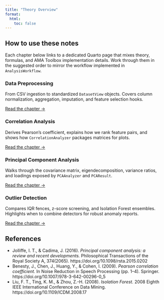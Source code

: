 ```yaml
---
title: "Theory Overview"
format:
  html:
    toc: false
---
```


## How to use these notes

Each chapter below links to a dedicated Quarto page that mixes theory, formulas, and AMA Toolbox
implementation details. Work through them in the suggested order to mirror the workflow implemented
in `AnalysisWorkflow`.

::: {.grid}
::: {.g-col-6}
### Data Preprocessing
From CSV ingestion to standardized `DatasetView` objects. Covers column normalization, aggregation,
imputation, and feature selection hooks.

[Read the chapter →](data-preprocessing.qmd)
:::
::: {.g-col-6}
### Correlation Analysis
Derives Pearson's coefficient, explains how we rank feature pairs, and shows how
`CorrelationAnalyzer` packages matrices for plots.

[Read the chapter →](correlation-analysis.qmd)
:::

::: {.g-col-6}
### Principal Component Analysis
Walks through the covariance matrix, eigendecomposition, variance ratios, and loadings exposed by
`PCAAnalyzer` and `PCAResult`.

[Read the chapter →](pca.qmd)
:::
::: {.g-col-6}
### Outlier Detection
Compares IQR fences, z-score screening, and Isolation Forest ensembles. Highlights when to combine
detectors for robust anomaly reports.

[Read the chapter →](outlier-detection.qmd)
:::
:::

## References

- Jolliffe, I. T., & Cadima, J. (2016). *Principal component analysis: a review and recent developments.*
  Philosophical Transactions of the Royal Society A, 374(2065). https://doi.org/10.1098/rsta.2015.0202
- Benesty, J., Chen, J., Huang, Y., & Cohen, I. (2009). *Pearson correlation coefficient.* In Noise Reduction in Speech Processing (pp. 1–4). Springer. https://doi.org/10.1007/978-3-642-00296-0_5
- Liu, F. T., Ting, K. M., & Zhou, Z.-H. (2008). *Isolation Forest.* 2008 Eighth IEEE International Conference on Data Mining. https://doi.org/10.1109/ICDM.2008.17
